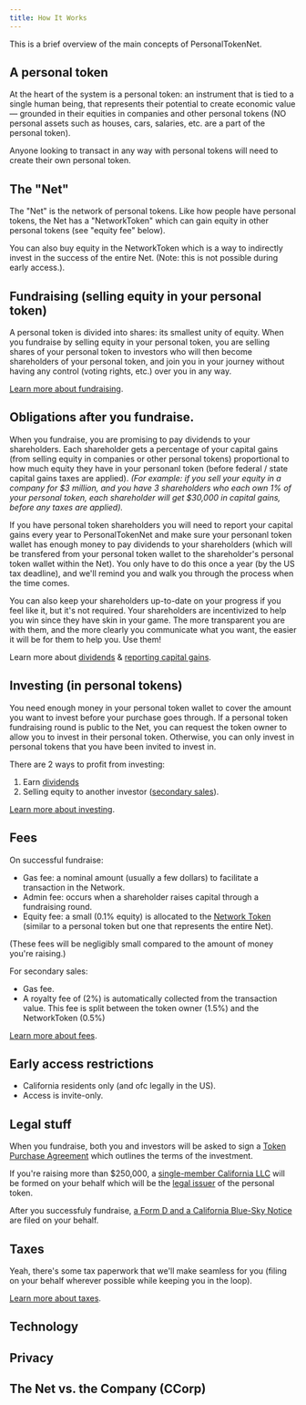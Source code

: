 ```yaml
---
title: How It Works
---
```


This is a brief overview of the main concepts of PersonalTokenNet.

## A personal token

At the heart of the system is a personal token: an instrument that is tied to a single human being, that represents their potential to create economic value — grounded in their equities in companies and other personal tokens (NO personal assets such as houses, cars, salaries, etc. are a part of the personal token).

Anyone looking to transact in any way with personal tokens will need to create their own personal token.

## The "Net"

The "Net" is the network of personal tokens. Like how people have personal tokens, the Net has a "NetworkToken" which can gain equity in other personal tokens (see "equity fee" below).

You can also buy equity in the NetworkToken which is a way to indirectly invest in the success of the entire Net. (Note: this is not possible during early access.).

## Fundraising (selling equity in your personal token)

A personal token is divided into shares: its smallest unity of equity. When you fundraise by selling equity in your personal token, you are selling shares of your personal token to investors who will then become shareholders of your personal token, and join you in your journey without having any control (voting rights, etc.) over you in any way.

[Learn more about fundraising](/fundraise-overview).

## Obligations after you fundraise.

When you fundraise, you are promising to pay dividends to your shareholders. Each shareholder gets a percentage of your capital gains (from selling equity in companies or other personal tokens) proportional to how much equity they have in your personanl token (before federal / state capital gains taxes are applied). _(For example: if you sell your equity in a company for \$3 million, and you have 3 shareholders who each own 1% of your personal token, each shareholder will get \$30,000 in capital gains, before any taxes are applied)._

If you have personal token shareholders you will need to report your capital gains every year to PersonalTokenNet and make sure your personanl token wallet has enough money to pay dividends to your shareholders (which will be transfered from your personal token wallet to the shareholder's personal token wallet within the Net). You only have to do this once a year (by the US tax deadline), and we'll remind you and walk you through the process when the time comes.

You can also keep your shareholders up-to-date on your progress if you feel like it, but it's not required. Your shareholders are incentivized to help you win since they have skin in your game. The more transparent you are with them, and the more clearly you communicate what you want, the easier it will be for them to help you. Use them!

Learn more about [dividends](/dividends) & [reporting capital gains](/reporting-capital-gains).

## Investing (in personal tokens)

You need enough money in your personal token wallet to cover the amount you want to invest before your purchase goes through.
If a personal token fundraising round is public to the Net, you can request the token owner to allow you to invest in their personal token. Otherwise, you can only invest in personal tokens that you have been invited to invest in.

There are 2 ways to profit from investing:

1. Earn [dividends](/docs/dividends)
2. Selling equity to another investor ([secondary sales](/docs/secondary-sales)).

[Learn more about investing](/invest-overview).

## Fees

On successful fundraise:

- Gas fee: a nominal amount (usually a few dollars) to facilitate a transaction in the Network.
- Admin fee: occurs when a shareholder raises capital through a fundraising round.
- Equity fee: a small (0.1% equity) is allocated to the [Network Token](/network-token) (similar to a personal token but one that represents the entire Net).

(These fees will be negligibly small compared to the amount of money you're raising.)

For secondary sales:

- Gas fee.
- A royalty fee of (2%) is automatically collected from the transaction value. This fee is split between the token owner (1.5%) and the NetworkToken (0.5%)

[Learn more about fees](/fees).

## Early access restrictions

- California residents only (and ofc legally in the US).
- Access is invite-only.

## Legal stuff

When you fundraise, both you and investors will be asked to sign a [Token Purchase Agreement](/legal#token-purchase-agreement-overview) which outlines the terms of the investment.

If you're raising more than $250,000, a [single-member California LLC](/legal#llc-issuer-after-250k-in-total-primary-sales) will be formed on your behalf which will be the [legal issuer](/legal#issuer) of the personal token.

After you successfuly fundraise, [a Form D and a California Blue-Sky Notice](/legal#filings-for-successful-fundraising-rounds) are filed on your behalf.

## Taxes

Yeah, there's some tax paperwork that we'll make seamless for you (filing on your behalf wherever possible while keeping you in the loop).

[Learn more about taxes](/tax).

## Technology

## Privacy

## The Net vs. the Company (CCorp)
